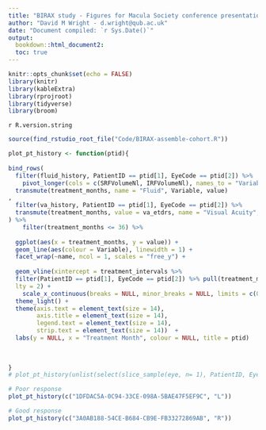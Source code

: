 ```yaml
---
title: "BIRAX study - Figures for Macula Society conference presentation"
author: "David M Wright - d.wright@qub.ac.uk"
date: "Document compiled: `r Sys.Date()`"
output: 
  bookdown::html_document2:
  toc: true
---
```


```r
knitr::opts_chunk$set(echo = FALSE)
library(knitr)
library(kableExtra)
library(rprojroot)
library(tidyverse)
library(broom)
```

`r R.version.string`   


```r
source(find_rstudio_root_file("Code/BIRAX-assemble-cohort.R"))
```


```r

plot_pt_history <- function(ptid){
  
bind_rows(
  filter(fluid_history, PatientID == ptid[1], EyeCode == ptid[2]) %>% 
    pivot_longer(cols = c(SRFVolumeNl, IRFVolumeNl), names_to = "Variable") %>% 
  transmute(treatment_months, name = "Fluid", Variable, value)
,
  filter(va_history, PatientID == ptid[1], EyeCode == ptid[2]) %>% 
  transmute(treatment_months, value = va_etdrs, name = "Visual Acuity", Variable = "ETDRS Letters")
) %>% 
    filter(treatment_months <= 36) %>% 
  
  ggplot(aes(x = treatment_months, y = value)) +
  geom_line(aes(colour = Variable), linewidth = 1) +
  facet_wrap(~name, ncol = 1, scales = "free_y") +
  
  geom_vline(xintercept = treatment_intervals %>% 
  filter(PatientID == ptid[1], EyeCode == ptid[2]) %>% pull(treatment_months),
  lty = 2) +
    scale_x_continuous(breaks = NULL, minor_breaks = NULL, limits = c(0,36) ) +
  theme_light() +
  theme(axis.text = element_text(size = 14), 
        axis.title = element_text(size = 14), 
        legend.text = element_text(size = 14),
        strip.text = element_text(size = 14))  +
  labs(y = NULL, x = "Treatment Month", colour = NULL, title = ptid) 
    
    
  
}
# plot_pt_history(unlist(select(slice_sample(eye, n= 1), PatientID, EyeCode)))

# Poor response
plot_pt_history(c("1DFDAC5A-0C94-33CE-098A-5BAE47F5EF9C", "L"))

# Good response
plot_pt_history(c("3A0AB188-54CE-B684-CB9E-FB33272869AB", "R"))
```




